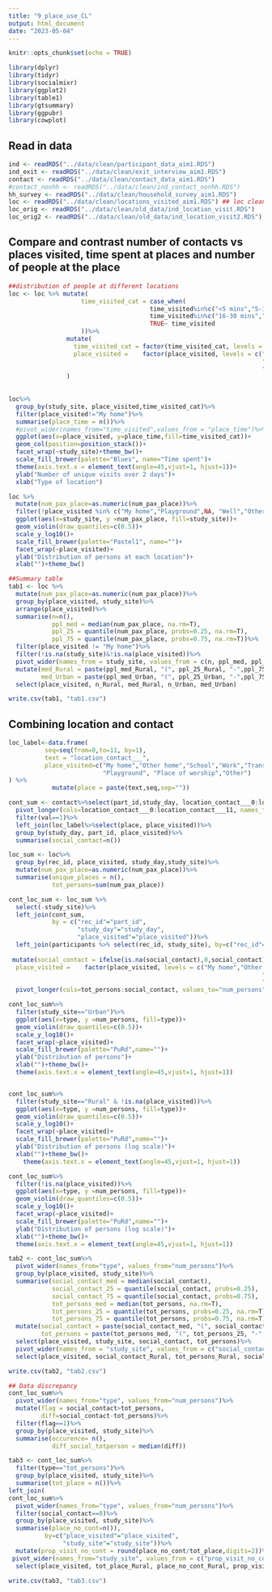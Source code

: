 ```yaml
---
title: "9_place_use_CL"
output: html_document
date: "2023-05-04"
---
```


```r
knitr::opts_chunk$set(echo = TRUE)
```

```r
library(dplyr)
library(tidyr)
library(socialmixr)
library(ggplot2)
library(table1)
library(gtsummary)
library(ggpubr)
library(cowplot)
```

## Read in data
```r
ind <- readRDS("../data/clean/participant_data_aim1.RDS")
ind_exit <- readRDS("../data/clean/exit_interview_aim1.RDS")
contact <- readRDS("../data/clean/contact_data_aim1.RDS")
#contact_nonhh <- readRDS("../data/clean/ind_contact_nonhh.RDS")
hh_survey <- readRDS("../data/clean/household_survey_aim1.RDS")
loc <- readRDS("../data/clean/locations_visited_aim1.RDS") ## loc clean
loc_orig <- readRDS("../data/clean/old_data/ind_location_visit.RDS")
loc_orig2 <- readRDS("../data/clean/old_data/ind_location_visit2.RDS")
```
## Compare and contrast number of contacts vs places visited, time spent at places and number of people at the place
```r
##distribution of people at different locations
loc <- loc %>% mutate(
                    time_visited_cat = case_when(
                                       time_visited%in%c("<5 mins","5-15 mins")~ "<15 mins",
                                       time_visited%in%c("16-30 mins","31 mins-1 hr")~ "15 mins-1 hr",
                                       TRUE~ time_visited
                    ))%>%
                mutate(
                  time_visited_cat = factor(time_visited_cat, levels = c("<15 mins","15 mins-1 hr","1-4 hrs",">4 hrs")),
                  place_visited =    factor(place_visited, levels = c("My home","Other home","Street","Market/Shop",
                                                                      "Transport/Hub", "Agricultural Field", "School",
                                                                      "Work", "Other", "Place of worship", "Well", "Playground", NA))
                )
  
  
loc%>%
  group_by(study_site, place_visited,time_visited_cat)%>%
  filter(place_visited!="My home")%>%
  summarise(place_time = n())%>%
  #pivot_wider(names_from="time_visited",values_from = "place_time")%>%
  ggplot(aes(x=place_visited, y=place_time,fill=time_visited_cat))+
  geom_col(position=position_stack())+
  facet_wrap(~study_site)+theme_bw()+
  scale_fill_brewer(palette="Blues", name="Time spent")+
  theme(axis.text.x = element_text(angle=45,vjust=1, hjust=1))+
  ylab("Number of unique visits over 2 days")+
  xlab("Type of location")

```

```r
loc %>%
  mutate(num_pax_place=as.numeric(num_pax_place))%>%
  filter(!place_visited %in% c("My home","Playground",NA, "Well","Other"))%>%
  ggplot(aes(x=study_site, y =num_pax_place, fill=study_site))+
  geom_violin(draw_quantiles=c(0.5))+
  scale_y_log10()+
  scale_fill_brewer(palette="Pastel1", name="")+
  facet_wrap(~place_visited)+
  ylab("Distribution of persons at each location")+
  xlab("")+theme_bw()
```



```r

##Summary table
tab1 <- loc %>%
  mutate(num_pax_place=as.numeric(num_pax_place))%>%
  group_by(place_visited, study_site)%>%
  arrange(place_visited)%>%
  summarise(n=n(),
            ppl_med = median(num_pax_place, na.rm=T),
            ppl_25 = quantile(num_pax_place, probs=0.25, na.rm=T),
            ppl_75 = quantile(num_pax_place, probs=0.75, na.rm=T))%>%
  filter(place_visited != "My home")%>%
  filter(!is.na(study_site)&!is.na(place_visited))%>%
  pivot_wider(names_from = study_site, values_from = c(n, ppl_med, ppl_25, ppl_75))%>%
  mutate(med_Rural = paste(ppl_med_Rural, "(", ppl_25_Rural, "-",ppl_75_Rural,")",sep=""),
         med_Urban = paste(ppl_med_Urban, "(", ppl_25_Urban, "-",ppl_75_Urban, ")",sep=""))%>%
  select(place_visited, n_Rural, med_Rural, n_Urban, med_Urban)

write.csv(tab1, "tab1.csv")

```

## Combining location and contact
```r
loc_label<-data.frame(
          seq=seq(from=0,to=11, by=1),
          text = "location_contact___",
          place_visited=c("My home","Other home","School","Work","Transport/Hub","Market/Shop","Street","Well","Agricultural Field",
                          "Playground", "Place of worship","Other")
) %>%
            mutate(place = paste(text,seq,sep=""))

cont_sum <- contact%>%select(part_id,study_day, location_contact___0:location_contact___11)%>%
  pivot_longer(cols=location_contact___0:location_contact___11, names_to="place",values_to="val")%>%
  filter(val==1)%>%
  left_join(loc_label%>%select(place, place_visited))%>%
  group_by(study_day, part_id, place_visited)%>%
  summarise(social_contact=n())

loc_sum <- loc%>%
  group_by(rec_id, place_visited, study_day,study_site)%>%
  mutate(num_pax_place=as.numeric(num_pax_place))%>%
  summarise(unique_places = n(),
            tot_persons=sum(num_pax_place))

cont_loc_sum <- loc_sum %>%
  select(-study_site)%>%
  left_join(cont_sum,  
            by = c("rec_id"="part_id",
                   "study_day"="study_day",
                   "place_visited"="place_visited"))%>%
  left_join(participants %>% select(rec_id, study_site), by=c("rec_id"="rec_id"))%>%
  
 mutate(social_contact = ifelse(is.na(social_contact),0,social_contact),
  place_visited =    factor(place_visited, levels = c("My home","Other home","Street","Market/Shop",
                                                                      "Transport/Hub", "Agricultural Field", "School",
                                                                      "Work", "Other", "Place of worship", "Well", "Playground", NA)))%>%
  pivot_longer(cols=tot_persons:social_contact, values_to="num_persons",names_to="type")

cont_loc_sum%>%
  filter(study_site=="Urban")%>%
  ggplot(aes(x=type, y =num_persons, fill=type))+
  geom_violin(draw_quantiles=c(0.5))+
  scale_y_log10()+
  facet_wrap(~place_visited)+
  scale_fill_brewer(palette="PuRd",name="")+
  ylab("Distribution of persons")+
  xlab("")+theme_bw()+
  theme(axis.text.x = element_text(angle=45,vjust=1, hjust=1))


cont_loc_sum%>%
  filter(study_site=="Rural" & !is.na(place_visited))%>%
  ggplot(aes(x=type, y =num_persons, fill=type))+
  geom_violin(draw_quantiles=c(0.5))+
  scale_y_log10()+
  facet_wrap(~place_visited)+
  scale_fill_brewer(palette="PuRd",name="")+
  ylab("Distribution of persons (log scale)")+
  xlab("")+theme_bw()+
    theme(axis.text.x = element_text(angle=45,vjust=1, hjust=1))

cont_loc_sum%>%
  filter(!is.na(place_visited))%>%
  ggplot(aes(x=type, y =num_persons, fill=type))+
  geom_violin(draw_quantiles=c(0.5))+
  scale_y_log10()+
  facet_wrap(~place_visited)+
  scale_fill_brewer(palette="PuRd",name="")+
  ylab("Distribution of persons (log scale)")+
  xlab("")+theme_bw()+
  theme(axis.text.x = element_text(angle=45,vjust=1, hjust=1))
```
```r
tab2 <- cont_loc_sum%>%
  pivot_wider(names_from="type", values_from="num_persons")%>%
  group_by(place_visited, study_site)%>%
  summarise(social_contact_med = median(social_contact),
            social_contact_25 = quantile(social_contact, probs=0.25),
            social_contact_75 = quantile(social_contact, probs=0.75),
            tot_persons_med = median(tot_persons, na.rm=T),
            tot_persons_25 = quantile(tot_persons, probs=0.25, na.rm=T),
            tot_persons_75 = quantile(tot_persons, probs=0.75, na.rm=T))%>%
  mutate(social_contact = paste(social_contact_med, "(", social_contact_25, "-", social_contact_75, ")", sep=""),
         tot_persons = paste(tot_persons_med, "(", tot_persons_25, "-", tot_persons_75, ")", sep=""))%>%
  select(place_visited, study_site, social_contact, tot_persons)%>%
  pivot_wider(names_from = "study_site", values_from = c("social_contact","tot_persons"))%>%
  select(place_visited, social_contact_Rural, tot_persons_Rural, social_contact_Urban, tot_persons_Urban)

write.csv(tab2, "tab2.csv")
```


```r
## Data discrepancy
cont_loc_sum%>%
  pivot_wider(names_from="type", values_from="num_persons")%>%
  mutate(flag = social_contact>tot_persons,
         diff=social_contact-tot_persons)%>%
  filter(flag==1)%>%
  group_by(place_visited, study_site)%>%
  summarise(occurence= n(),
            diff_social_totperson = median(diff))

tab3 <- cont_loc_sum%>%
  filter(type=="tot_persons")%>%
  group_by(place_visited, study_site)%>%
  summarise(tot_place = n())%>%
left_join(
cont_loc_sum%>%
  pivot_wider(names_from="type", values_from="num_persons")%>%
  filter(social_contact==0)%>%
  group_by(place_visited, study_site)%>%
  summarise(place_no_cont=n()), 
          by=c("place_visited"="place_visited",
               "study_site"="study_site"))%>%
  mutate(prop_visit_no_cont = round(place_no_cont/tot_place,digits=2))%>%
 pivot_wider(names_from="study_site", values_from = c("prop_visit_no_cont","place_no_cont","tot_place"))%>%
  select(place_visited, tot_place_Rural, place_no_cont_Rural, prop_visit_no_cont_Rural, tot_place_Urban, place_no_cont_Urban, prop_visit_no_cont_Urban)

write.csv(tab3, "tab3.csv")

```

